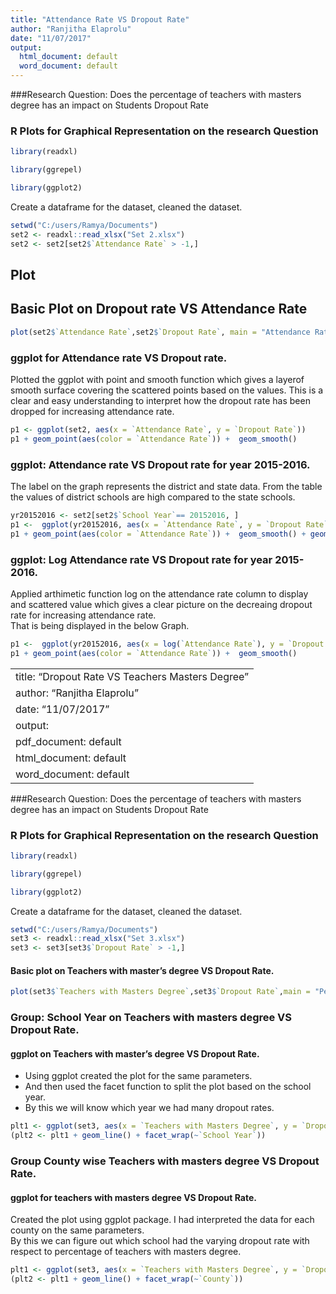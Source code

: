 ---
title: "Attendance Rate VS Dropout Rate"
author: "Ranjitha Elaprolu"
date: "11/07/2017"
output:
  html_document: default
  word_document: default
---


###Research Question: Does the percentage of teachers with masters degree has an impact on Students Dropout Rate

### R Plots for Graphical Representation on the research Question




```{r}
library(readxl)	

library(ggrepel)

library(ggplot2)
```

Create a dataframe for the dataset, cleaned the dataset.
```{r}
setwd("C:/users/Ramya/Documents")
set2 <- readxl::read_xlsx("Set 2.xlsx")
set2 <- set2[set2$`Attendance Rate` > -1,]
```
## Plot
## Basic Plot on Dropout rate VS Attendance Rate

```{r}
plot(set2$`Attendance Rate`,set2$`Dropout Rate`, main = "Attendance Rate VS Dropout Rate",xlab = "Attendance Rate",ylab = "Dropout Rate",col.lab="blue",cex.lab=0.75,cex=2,col="red")
```

### ggplot for Attendance rate VS Dropout rate.  

Plotted the ggplot with point and smooth function which gives a layerof smooth surface covering the scattered points based on the values.   This is a clear and easy understanding to interpret how the dropout rate has been dropped for increasing attendance rate.  
```{r}
p1 <- ggplot(set2, aes(x = `Attendance Rate`, y = `Dropout Rate`))
p1 + geom_point(aes(color = `Attendance Rate`)) +  geom_smooth()
```

### ggplot: Attendance rate VS Dropout rate for year 2015-2016.
The label on the graph represents the district and state data. From the table the values of district schools are high compared to the state schools.
```{r}
yr20152016 <- set2[set2$`School Year`== 20152016, ]
p1 <-  ggplot(yr20152016, aes(x = `Attendance Rate`, y = `Dropout Rate`, main ="Year 2015-2016"))
p1 + geom_point(aes(color = `Attendance Rate`)) +  geom_smooth() + geom_text(aes(label=Type),size=3)
```

### ggplot: Log Attendance rate VS Dropout rate for year 2015-2016.  
Applied arthimetic function log on the attendance rate column to display and scattered value which gives a clear picture on the decreaing dropout rate for increasing attendance rate.  
That is being displayed in the below Graph.
```{r}
p1 <-  ggplot(yr20152016, aes(x = log(`Attendance Rate`), y = `Dropout Rate`))
p1 + geom_point(aes(color = `Attendance Rate`)) +  geom_smooth()
```

---
title: "Dropout Rate VS Teachers Masters Degree"
author: "Ranjitha Elaprolu"
date: "11/07/2017"
output:
  pdf_document: default
  html_document: default
  word_document: default
---


###Research Question: Does the percentage of teachers with masters degree has an impact on Students Dropout Rate

### R Plots for Graphical Representation on the research Question




```{r}
library(readxl)	

library(ggrepel)

library(ggplot2)
```

Create a dataframe for the dataset, cleaned the dataset.
```{r}
setwd("C:/users/Ramya/Documents")
set3 <- readxl::read_xlsx("Set 3.xlsx")
set3 <- set3[set3$`Dropout Rate` > -1,]
```

#### Basic plot on Teachers with master's degree VS Dropout Rate.
```{r}
plot(set3$`Teachers with Masters Degree`,set3$`Dropout Rate`,main = "Percentage of Teachers with masters degree VS Dropout Rate",xlab = "% of teachers with master's Degree",ylab = "Dropout Rate",col.lab="blue",cex.lab=0.75,cex=2,col="red")
```

### Group: School Year on Teachers with masters degree VS Dropout Rate.

#### ggplot on Teachers with master's degree VS Dropout Rate. 
* Using ggplot created the plot for the same parameters.
* And then used the facet function to split the plot based on the school year. 
* By this we will know which year we had many dropout rates.
```{r}
plt1 <- ggplot(set3, aes(x = `Teachers with Masters Degree`, y = `Dropout Rate`))
(plt2 <- plt1 + geom_line() + facet_wrap(~`School Year`))
```

### Group County wise Teachers with masters degree VS Dropout Rate.
#### ggplot for teachers with masters degree VS Dropout Rate.
Created the plot using ggplot package.  I had interpreted the data for each county on the same parameters.   
By this we can figure out which school had the varying dropout rate with respect to percentage of teachers with masters degree.
```{r}
plt1 <- ggplot(set3, aes(x = `Teachers with Masters Degree`, y = `Dropout Rate`))
(plt2 <- plt1 + geom_line() + facet_wrap(~`County`))
```
